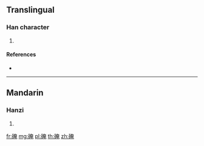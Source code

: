 {{character info/new}}
==Translingual==

===Han character===
{{Han char|rn=112|rad=石|as=08|sn=13|four=|canj=MRKLU}}

# {{defn|Han|sort=石08}}

====References====
* {{Han ref|kx=0831.250|dkj=24256|hdz=42436.090|uh=787D|ud=30845}}

----

==Mandarin==

===Hanzi===
{{cmn-hanzi|pin=[[liù]] ([[liu4]]), [[luò]] ([[luo4]]), [[yǎn]] ([[yan3]])|wg=liu<sup>4</sup>, lo<sup>4</sup>, yen<sup>3</sup>}}

# {{defn|lang=cmn|sort=石08}}

[[fr:硽]]
[[mg:硽]]
[[pl:硽]]
[[th:硽]]
[[zh:硽]]